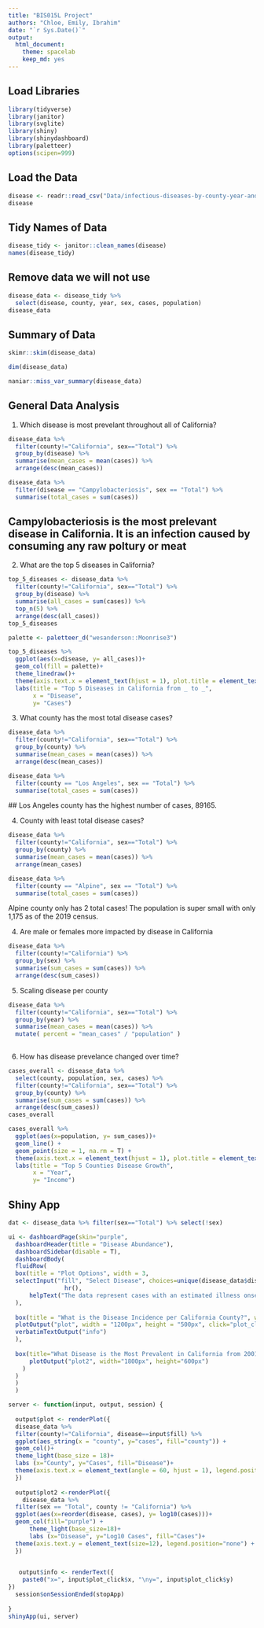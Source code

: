 ```yaml
---
title: "BIS015L Project"
authors: "Chloe, Emily, Ibrahim"
date: "`r Sys.Date()`"
output:
  html_document: 
    theme: spacelab
    keep_md: yes
---
```


## Load Libraries 

```r
library(tidyverse)
library(janitor)
library(svglite)
library(shiny)
library(shinydashboard)
library(paletteer)
options(scipen=999)
``` 

## Load the Data
```r
disease <- readr::read_csv("Data/infectious-diseases-by-county-year-and-sex 2.csv")
disease
```

## Tidy Names of Data
```r
disease_tidy <- janitor::clean_names(disease)
names(disease_tidy)
```

## Remove data we will not use
```r
disease_data <- disease_tidy %>% 
  select(disease, county, year, sex, cases, population)
disease_data
```

## Summary of Data

```r
skimr::skim(disease_data)
```

```r
dim(disease_data)
```

```r
naniar::miss_var_summary(disease_data)
```

## General Data Analysis

1. Which disease is most prevelant throughout all of California?
```r
disease_data %>%
  filter(county!="California", sex=="Total") %>%
  group_by(disease) %>%
  summarise(mean_cases = mean(cases)) %>%
  arrange(desc(mean_cases))
```
```r
disease_data %>%
  filter(disease == "Campylobacteriosis", sex == "Total") %>%
  summarise(total_cases = sum(cases))

```
## Campylobacteriosis is the most prelevant disease in California. It is an infection caused by consuming any raw poltury or meat 
2. What are the top 5 diseases in California?

```r
top_5_diseases <- disease_data %>%
  filter(county!="California", sex=="Total") %>%
  group_by(disease) %>%
  summarise(all_cases = sum(cases)) %>%
  top_n(5) %>%
  arrange(desc(all_cases))
top_5_diseases

```

```r
palette <- paletteer_d("wesanderson::Moonrise3")

top_5_diseases %>%
  ggplot(aes(x=disease, y= all_cases))+
  geom_col(fill = palette)+
  theme_linedraw()+
  theme(axis.text.x = element_text(hjust = 1), plot.title = element_text(size = rel(2), hjust = .5)) +
  labs(title = "Top 5 Diseases in California from _ to _",
       x = "Disease",
       y= "Cases")

```


3. What county has the most total disease cases?
```r
disease_data %>%
  filter(county!="California", sex=="Total") %>%
  group_by(county) %>%
  summarise(mean_cases = mean(cases)) %>%
  arrange(desc(mean_cases))
```
```r
disease_data %>%
  filter(county == "Los Angeles", sex == "Total") %>%
  summarise(total_cases = sum(cases))
```
 ## Los Angeles county has the highest number of cases, 89165. 

4. County with least total disease cases?
```r
disease_data %>%
  filter(county!="California", sex=="Total") %>%
  group_by(county) %>%
  summarise(mean_cases = mean(cases)) %>%
  arrange(mean_cases)
```
```r
disease_data %>%
  filter(county == "Alpine", sex == "Total") %>%
  summarise(total_cases = sum(cases))
```
Alpine county only has 2 total cases! The population is super small with only 1,175 as of the 2019 census.


4. Are male or females more impacted by disease in California
```r
disease_data %>%
  filter(county!="California") %>%
  group_by(sex) %>%
  summarise(sum_cases = sum(cases)) %>%
  arrange(desc(sum_cases))
```


5. Scaling disease per county
```r
disease_data %>%
  filter(county!="California", sex=="Total") %>%
  group_by(year) %>%
  summarise(mean_cases = mean(cases)) %>%
  mutate( percent = "mean_cases" / "population" )
  

```

6. How has disease prevelance changed over time?

```r
cases_overall <- disease_data %>%
  select(county, population, sex, cases) %>%
  filter(county!="California", sex=="Total") %>%
  group_by(county) %>%
  summarise(sum_cases = sum(cases)) %>%
  arrange(desc(sum_cases))
cases_overall
```
```r
cases_overall %>%
  ggplot(aes(x=population, y= sum_cases))+
  geom_line() +
  geom_point(size = 1, na.rm = T) +
  theme(axis.text.x = element_text(hjust = 1), plot.title = element_text(size = rel(2), hjust = .5)) +
  labs(title = "Top 5 Counties Disease Growth",
       x = "Year",
       y= "Income")

```

## Shiny App

```r
dat <- disease_data %>% filter(sex=="Total") %>% select(!sex)

ui <- dashboardPage(skin="purple",
  dashboardHeader(title = "Disease Abundance"),
  dashboardSidebar(disable = T),
  dashboardBody(
  fluidRow(
  box(title = "Plot Options", width = 3,
  selectInput("fill", "Select Disease", choices=unique(disease_data$disease)),
                hr(),
      helpText("The data represent cases with an estimated illness onset date from 2001 through the last year indicated from California Confidential Morbidity Reports and/or Laboratory Reports")
  ),
  
  box(title = "What is the Disease Incidence per California County?", width = 9,
  plotOutput("plot", width = "1200px", height = "500px", click="plot_click"),
  verbatimTextOutput("info")
  ),
  
  box(title="What Disease is the Most Prevalent in California from 2001-2019?", width=7,
      plotOutput("plot2", width="1800px", height="600px")
    )
  ) 
  )
  ) 

server <- function(input, output, session) { 
  
  output$plot <- renderPlot({
  disease_data %>% 
  filter(county!="California", disease==input$fill) %>% 
  ggplot(aes_string(x = "county", y="cases", fill="county")) + 
  geom_col()+
  theme_light(base_size = 18)+
  labs (x="County", y="Cases", fill="Disease")+
  theme(axis.text.x = element_text(angle = 60, hjust = 1), legend.position="none")
  })
  
  output$plot2 <-renderPlot({
    disease_data %>%
  filter(sex == "Total", county != "California") %>%
  ggplot(aes(x=reorder(disease, cases), y= log10(cases)))+
  geom_col(fill="purple") +
      theme_light(base_size=18)+
      labs (x="Disease", y="Log10 Cases", fill="Cases")+
  theme(axis.text.y = element_text(size=12), legend.position="none") + coord_flip()
  })

  
   output$info <- renderText({
    paste0("x=", input$plot_click$x, "\ny=", input$plot_click$y)
})
  session$onSessionEnded(stopApp)
  
} 
shinyApp(ui, server)
```
